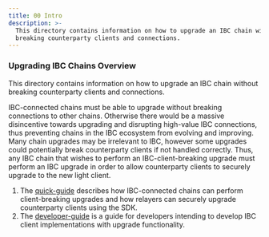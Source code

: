 ```yaml
---
title: 00 Intro
description: >-
  This directory contains information on how to upgrade an IBC chain without
  breaking counterparty clients and connections.
---
```

### Upgrading IBC Chains Overview

This directory contains information on how to upgrade an IBC chain without breaking counterparty clients and connections.

IBC-connected chains must be able to upgrade without breaking connections to other chains. Otherwise there would be a massive disincentive towards upgrading and disrupting high-value IBC connections, thus preventing chains in the IBC ecosystem from evolving and improving. Many chain upgrades may be irrelevant to IBC, however some upgrades could potentially break counterparty clients if not handled correctly. Thus, any IBC chain that wishes to perform an IBC-client-breaking upgrade must perform an IBC upgrade in order to allow counterparty clients to securely upgrade to the new light client.

1. The [quick-guide](/docs/ibc/v5.4.x/01-quick-guide) describes how IBC-connected chains can perform client-breaking upgrades and how relayers can securely upgrade counterparty clients using the SDK.
2. The [developer-guide](/docs/ibc/v5.4.x/02-developer-guide) is a guide for developers intending to develop IBC client implementations with upgrade functionality.
